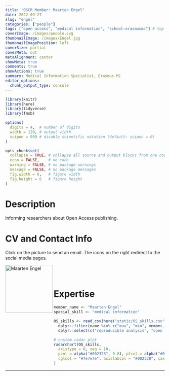 ```yaml
---
title: "OSCR Member: Maarten Engel"
date: 2022-09-27
slug: "engel"
categories: ["people"]
tags: ["open access", "medical information", "school-erasmusmc"] # top 3 categories + unique + school
coverImage: /images/people.svg
thumbnailImage: /images/Engel.jpg
thumbnailImagePosition: left
coverSize: partial
coverMeta: out
metaAlignment: center
showMeta: true
comments: true
showActions: true
summary: Medical Information Specialist, Erasmus MC
editor_options: 
  chunk_output_type: console
---
```


```r

library(knitr)
library(here)
library(tidyverse)
library(fmsb)

options(
  digits = 4,  # number of digits
  width = 120, # output width
  scipen = 999 # disable scientific notation (default: scipen = 0)
)

opts_chunk$set(
  collapse = TRUE, # collapse all source and output blocks from one code chunk into a single block
  echo = FALSE,    # no code
  warning = FALSE, # no package warnings
  message = FALSE, # no package messages
  fig.width = 6,   # figure width
  fig.height = 6   # figure height
)

```

# Description

Informing researchers about Open Access publishing.
 
# CV and Contact Info

Click on the picture to send an email. The icons on the right redirect to the social media pages.

<!-- EMAIL -->
<p>
  <a href="mailto:m.f.m.engel@erasmusmc.nl">
  <img border="0" alt="Maarten Engel" src="/images/Engel.jpg" width="150" height="150" align="left">
  </a>
</p>

<!-- LINKEDIN -->
<p align="center">
  <a href="https://nl.linkedin.com/in/maarten-e-bb1a7313/" class="fa fa-linkedin fa-2x" style="color:#000000;">
  </a>
</p>

<!-- ORCID -->
<p align="center">
  <a href="https://orcid.org/0000-0002-1774-7042" class="ai ai-orcid fa-2x" style="color:#000000;">
  </a>
</p>

<BR><BR>

# Expertise

```r

member_name <- "Maarten Engel"
special_skill <- "medical information"

OS_skills <- read_csv(here("static/OS_skills.csv")) %>%
  dplyr::filter(name %in% c("max", "min", member_name)) %>%
  dplyr::select(c("reproducible analysis", "open source software", "open access", "data management", all_of(special_skill), "data sharing", "preregistration"))

# custom radar plot
radarchart(OS_skills,
  axistype = 0, seg = 10,
  pcol = alpha("#002328", 0.8), pfcol = alpha("#00B969", 0.6), plwd = 4, centerzero = TRUE, # polygon
  cglcol = "#7e7e7e", axislabcol = "#002328", caxislabels = seq(0, 10, 2), cglwd = 0.8 # grid
)

```

***


